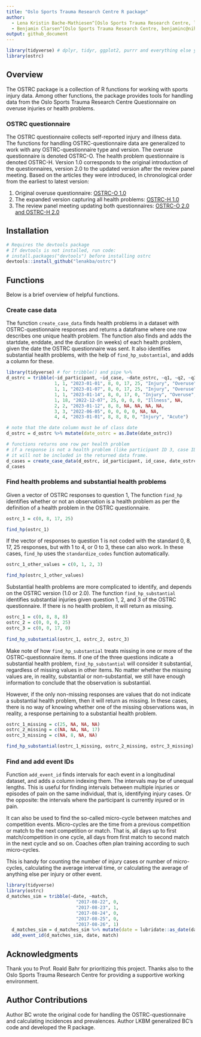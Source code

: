 ```yaml
---
title: "Oslo Sports Trauma Research Centre R package"
author:
  - Lena Kristin Bache-Mathiesen^[Oslo Sports Trauma Research Centre, lenakba22@gmail.com]
  - Benjamin Clarsen^[Oslo Sports Trauma Research Centre, benjaminc@nih.no]
output: github_document
---
```

```r
library(tidyverse) # dplyr, tidyr, ggplot2, purrr and everything else you need to survive
library(ostrc)
```

## Overview
The OSTRC package is a collection of R functions 
for working with sports injury data. Among other 
functions, the package provides tools for handling data from the 
Oslo Sports Trauma Research Centre 
Questionnaire on overuse injuries or health problems. 

### OSTRC questionnaire
The OSTRC questionnaire collects self-reported injury and illness data.   
The functions for handling OSTRC-questionnaire data are 
generalized to work with any OSTRC-questionnaire type and version.
The overuse questionnaire is denoted OSTRC-O. 
The health problem questionnaire is denoted OSTRC-H. 
Version 1.0 corresponds to the original introduction of the questionnaires, 
version 2.0 to the updated version after the review panel meeting.
Based on the articles they were introduced, 
in chronological order from the earliest to latest version:

<ol>
<li>Original overuse questionnaire: 
[OSTRC-O 1.0](doi.org/10.1136/bjsports-2012-091524)</li> 
<li>The expanded version capturing all health problems:
[OSTRC-H 1.0](doi.org/10.1136/bjsports-2012-092087)</li>
<li>The review panel meeting updating both questionnaires:
[OSTRC-O 2.0 and OSTRC-H 2.0](doi.org/10.1136/bjsports-2019-101337)</li>
</ol>

## Installation

```r
# Requires the devtools package
# If devtools is not installed, run code:
# install.packages("devtools") before installing ostrc
devtools::install_github("lenakba/ostrc")
```

## Functions
Below is a brief overview of helpful functions.

### Create case data

The function `create_case_data` finds 
health problems in a dataset with OSTRC-questionnaire responses
and returns a dataframe where one row describes one unique health problem.
The function also finds and adds the startdate, enddate, 
and the duration (in weeks) of each health problem, 
given the date the OSTRC questionnaire was sent.
It also identifies substantial health problems, with the help of 
`find_hp_substantial`, and adds a column for these.

```r
library(tidyverse) # for tribble() and pipe %>% 
d_ostrc = tribble(~id_participant, ~id_case, ~date_ostrc, ~q1, ~q2, ~q3, ~q4, ~hb_type, ~inj_type,
                  1, 1, "2023-01-01", 8, 0, 17, 25, "Injury", "Overuse",
                  1, 1, "2023-01-07", 8, 0, 17, 25, "Injury", "Overuse",
                  1, 1, "2023-01-14", 8, 0, 17, 0, "Injury", "Overuse",
                  1, 18, "2022-12-07", 25, 0, 0, 0, "Illness", NA,
                  2, 2, "2023-01-12", 8, 8, NA, NA, NA, NA,
                  3, 3, "2022-06-05", 0, 0, 0, 0, NA, NA,
                  4, 4, "2023-01-01", 8, 8, 8, 0, "Injury", "Acute")

# note that the date column must be of class date
d_ostrc = d_ostrc %>% mutate(date_ostrc = as.Date(date_ostrc))

# functions returns one row per health problem
# if a response is not a health problem (like participant ID 3, case ID 3)
# it will not be included in the returned data frame.
d_cases = create_case_data(d_ostrc, id_participant, id_case, date_ostrc, q1, q2, q3, q4)
d_cases
```

### Find health problems and substantial health problems

Given a vector of OSTRC responses to question 1, 
The function `find_hp` identifies whether or not an observation
is a health problem as per the definition of a health problem
in the OSTRC questionnaire. 

```r
ostrc_1 = c(0, 8, 17, 25)

find_hp(ostrc_1)
```

If the vector of responses to question 1 is not
coded with the standard 0, 8, 17, 25 responses,
but with 1 to 4, or 0 to 3, these can also work.
In these cases, `find_hp` uses the `standardize_codes` 
function automatically.

```r
ostrc_1_other_values = c(0, 1, 2, 3)

find_hp(ostrc_1_other_values)
```

Substantial health problems are more 
complicated to identify, and depends on
the OSTRC version (1.0 or 2.0). 
The function `find_hp_substantial`
identifies substantial injuries given 
question 1, 2, and 3 of the OSTRC questionnaire.
If there is no health problem, it will return as missing.

```r
ostrc_1 = c(0, 8, 8, 8)
ostrc_2 = c(0, 0, 0, 25)
ostrc_3 = c(0, 0, 17, 0)
   
find_hp_substantial(ostrc_1, ostrc_2, ostrc_3)
```

Make note of how `find_hp_substantial` treats missing in one
or more of the OSTRC-questionnaire items.
If one of the three questions indicate a substantial health problem,
`find_hp_substantial` will consider it substantial, 
regardless of missing values
in other items. No matter whether the missing values are, in reality,
substantial or non-substantial, we still have enough information
to conclude that the observation is substantial.

However, if the only non-missing responses
are values that do not indicate a substantial health problem,
then it will return as missing. In these cases, there is no way of knowing
whether one of the missing observations was, in reality,
a response pertaining to a substantial health problem.

```r
ostrc_1_missing = c(25, NA, NA, NA)
ostrc_2_missing = c(NA, NA, NA, 17)
ostrc_3_missing = c(NA, 8, NA, NA)

find_hp_substantial(ostrc_1_missing, ostrc_2_missing, ostrc_3_missing)
```


### Find and add event IDs

Function `add_event_id` finds intervals for each event in a longitudinal dataset, and
adds a column indexing them. The intervals may be of unequal lengths. 
This is useful for finding intervals between multiple injuries or
episodes of pain on the same individual, that is, identifying injury cases. 
Or the opposite: the intervals where the participant is currently injured or in pain.

It can also be used to find the
so-called micro-cycle between matches and competition events. 
Micro-cycles are the time from a previous competition or match
to the next competition or match. That is,
all days up to first match/competition in one cycle,
all days from first match to second match in the next cycle and so on. 
Coaches often plan training according to such 
micro-cycles.

This is handy for counting the number of injury cases or number of micro-cycles,
calculating the average interval time, 
or calculating the average of anything else per injury or other event.   

```r
library(tidyverse)
library(ostrc)
d_matches_sim = tribble(~date, ~match,
                          "2017-08-22", 0,
                          "2017-08-23", 1,
                          "2017-08-24", 0,
                          "2017-08-25", 0,
                          "2017-08-26", 1)
  d_matches_sim = d_matches_sim %>% mutate(date = lubridate::as_date(date))
  add_event_id(d_matches_sim, date, match)
```

## Acknowledgments {.appendix}

Thank you to Prof. Roald Bahr for prioritizing this project. 
Thanks also to the Oslo Sports Trauma Research Centre 
for providing a supportive working environment.

## Author Contributions {.appendix}

Author BC wrote the original code for handling 
the OSTRC-questionnaire and calculating incidences and prevalences. 
Author LKBM generalized BC's code and developed the R package.
